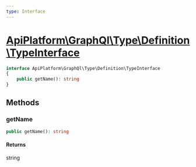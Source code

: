 ```yaml
---
type: Interface
---
```


# [ApiPlatform\GraphQl\Type\Definition\TypeInterface](/docs/v3.2/reference/GraphQl/Type/Definition/TypeInterface)



```php
interface ApiPlatform\GraphQl\Type\Definition\TypeInterface
{
    public getName(): string
}
```
## Methods

### getName



```php
public getName(): string
```

#### Returns

string
